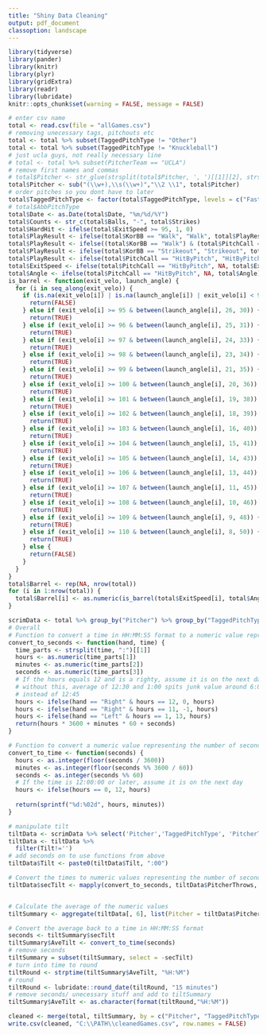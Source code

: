 ```yaml
---
title: "Shiny Data Cleaning"
output: pdf_document
classoption: landscape
---
```


```r
library(tidyverse)
library(pander)
library(knitr)
library(plyr)
library(gridExtra) 
library(readr)
library(lubridate)
knitr::opts_chunk$set(warning = FALSE, message = FALSE) 
```

```r
# enter csv name
total <- read.csv(file = "allGames.csv")
# removing unecessary tags, pitchouts etc
total <- total %>% subset(TaggedPitchType != "Other")
total <- total %>% subset(TaggedPitchType != "Knuckleball")
# just ucla guys, not really necessary line
# total <- total %>% subset(PitcherTeam == "UCLA")
# remove first names and commas
# total$Pitcher <- str_glue(strsplit(total$Pitcher, ', ')[[1]][2], strsplit(total$Pitcher, ', ')[[1]][1], .sep = ' ')
total$Pitcher <- sub("(\\w+),\\s(\\w+)","\\2 \\1", total$Pitcher)
# order pitches so you dont have to later
total$TaggedPitchType <- factor(total$TaggedPitchType, levels = c("Fastball", "Sinker","Cutter", "Curveball", "Slider", "Sweeper", "ChangeUp", "Splitter"))
# total$AbbPitchType
total$Date <- as.Date(total$Date, "%m/%d/%Y")
total$Counts <- str_c(total$Balls, "-", total$Strikes)
total$HardHit <- ifelse(total$ExitSpeed >= 95, 1, 0)
total$PlayResult <- ifelse(total$KorBB == "Walk", "Walk", total$PlayResult)
total$PlayResult <- ifelse((total$KorBB == "Walk") & (total$PitchCall == "BallIntentional"), "IntentionalWalk", total$PlayResult)
total$PlayResult <- ifelse(total$KorBB == "Strikeout", "Strikeout", total$PlayResult)
total$PlayResult <- ifelse(total$PitchCall == "HitByPitch", "HitByPitch", total$PlayResult)
total$ExitSpeed <- ifelse(total$PitchCall == "HitByPitch", NA, total$ExitSpeed)
total$Angle <- ifelse(total$PitchCall == "HitByPitch", NA, total$Angle)
is_barrel <- function(exit_velo, launch_angle) {
  for (i in seq_along(exit_velo)) {
    if (is.na(exit_velo[i]) | is.na(launch_angle[i]) | exit_velo[i] < 95 | !between(launch_angle[i], 8, 50)) {
      return(FALSE)
    } else if (exit_velo[i] >= 95 & between(launch_angle[i], 26, 30)) {
      return(TRUE)
    } else if (exit_velo[i] >= 96 & between(launch_angle[i], 25, 31)) {
      return(TRUE)
    } else if (exit_velo[i] >= 97 & between(launch_angle[i], 24, 33)) {
      return(TRUE)
    } else if (exit_velo[i] >= 98 & between(launch_angle[i], 23, 34)) {
      return(TRUE)
    } else if (exit_velo[i] >= 99 & between(launch_angle[i], 21, 35)) {
      return(TRUE)
    } else if (exit_velo[i] >= 100 & between(launch_angle[i], 20, 36)) {
      return(TRUE)
    } else if (exit_velo[i] >= 101 & between(launch_angle[i], 19, 38)) {
      return(TRUE)
    } else if (exit_velo[i] >= 102 & between(launch_angle[i], 18, 39)) {
      return(TRUE)
    } else if (exit_velo[i] >= 103 & between(launch_angle[i], 16, 40)) {
      return(TRUE)
    } else if (exit_velo[i] >= 104 & between(launch_angle[i], 15, 41)) {
      return(TRUE)
    } else if (exit_velo[i] >= 105 & between(launch_angle[i], 14, 43)) {
      return(TRUE)
    } else if (exit_velo[i] >= 106 & between(launch_angle[i], 13, 44)) {
      return(TRUE)
    } else if (exit_velo[i] >= 107 & between(launch_angle[i], 11, 45)) {
      return(TRUE)
    } else if (exit_velo[i] >= 108 & between(launch_angle[i], 10, 46)) {
      return(TRUE)
    } else if (exit_velo[i] >= 109 & between(launch_angle[i], 9, 48)) {
      return(TRUE)
    } else if (exit_velo[i] >= 110 & between(launch_angle[i], 8, 50)) {
      return(TRUE)
    } else {
      return(FALSE)
    }
  }
}
total$Barrel <- rep(NA, nrow(total))
for (i in 1:nrow(total)) {
  total$Barrel[i] <- as.numeric(is_barrel(total$ExitSpeed[i], total$Angle[i]))
}

scrimData <- total %>% group_by("Pitcher") %>% group_by("TaggedPitchType")
# Overall
# Function to convert a time in HH:MM:SS format to a numeric value representing the number of seconds
convert_to_seconds <- function(hand, time) {
  time_parts <- strsplit(time, ":")[[1]]
  hours <- as.numeric(time_parts[1])
  minutes <- as.numeric(time_parts[2])
  seconds <- as.numeric(time_parts[3])
  # If the hours equals 12 and is a righty, assume it is on the next day
  # without this, average of 12:30 and 1:00 spits junk value around 6:00,
  # instead of 12:45
  hours <- ifelse(hand == "Right" & hours == 12, 0, hours)
  hours <- ifelse(hand == "Right" & hours == 11, -1, hours)
  hours <- ifelse(hand == "Left" & hours == 1, 13, hours)
  return(hours * 3600 + minutes * 60 + seconds)
}

# Function to convert a numeric value representing the number of seconds to a time in HH:MM:SS format
convert_to_time <- function(seconds) {
  hours <- as.integer(floor(seconds / 3600))
  minutes <- as.integer(floor(seconds %% 3600 / 60))
  seconds <- as.integer(seconds %% 60)
  # If the time is 12:00:00 or later, assume it is on the next day
  hours <- ifelse(hours == 0, 12, hours)
  
  return(sprintf("%d:%02d", hours, minutes))
}

# manipulate tilt 
tiltData <- scrimData %>% select('Pitcher','TaggedPitchType', 'PitcherThrows','Tilt')
tiltData <- tiltData %>%
  filter(Tilt!='')
# add seconds on to use functions from above
tiltData$Tilt <- paste0(tiltData$Tilt, ":00")

# Convert the times to numeric values representing the number of seconds
tiltData$secTilt <- mapply(convert_to_seconds, tiltData$PitcherThrows, tiltData$Tilt)


# Calculate the average of the numeric values
tiltSummary <- aggregate(tiltData[, 6], list(Pitcher = tiltData$Pitcher, TaggedPitchType = tiltData$TaggedPitchType), mean, na.rm = TRUE)

# Convert the average back to a time in HH:MM:SS format
seconds <- tiltSummary$secTilt
tiltSummary$AveTilt <- convert_to_time(seconds)
# remove seconds
tiltSummary = subset(tiltSummary, select = -secTilt)
# turn into time to round
tiltRound <- strptime(tiltSummary$AveTilt, "%H:%M")
# round
tiltRound <- lubridate::round_date(tiltRound, "15 minutes")
# remove seconds/ unecessary stuff and add to tiltSummary
tiltSummary$AveTilt <- as.character(format(tiltRound,"%H:%M"))

cleaned <- merge(total, tiltSummary, by = c("Pitcher", "TaggedPitchType"), all = TRUE)
write.csv(cleaned, "C:\\PATH\\cleanedGames.csv", row.names = FALSE)
```



